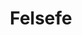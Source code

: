 ---
title: Felsefe
description: Türkiye Bilim Olimpiyatları Mezunları Topluluğu'nca felsefe olimpiyatı için hazırlanan kaynaklar ve dış kaynaklar yer almaktadır.
tags: [felsefe, olimpiyatlar]
biome: basalt
---